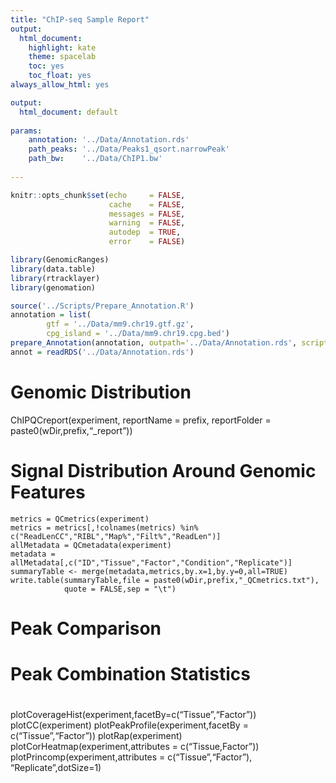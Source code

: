 ```yaml
---
title: "ChIP-seq Sample Report"
output:
  html_document:
    highlight: kate
    theme: spacelab
    toc: yes
    toc_float: yes
always_allow_html: yes

output:
  html_document: default
  
params:
    annotation: '../Data/Annotation.rds'
    path_peaks: '../Data/Peaks1_qsort.narrowPeak'
    path_bw:    '../Data/ChIP1.bw'
    
---
```


```r
knitr::opts_chunk$set(echo     = FALSE, 
                      cache    = FALSE, 
                      messages = FALSE, 
                      warning  = FALSE,
                      autodep  = TRUE, 
                      error    = FALSE)

```


```r
library(GenomicRanges)
library(data.table)
library(rtracklayer)
library(genomation)
```

```r
source('../Scripts/Prepare_Annotation.R')
annotation = list(
        gtf = '../Data/mm9.chr19.gtf.gz',
        cpg_island = '../Data/mm9.chr19.cpg.bed')
prepare_Annotation(annotation, outpath='../Data/Annotation.rds', scriptdir = '../Scripts/')
annot = readRDS('../Data/Annotation.rds')
```


# Genomic Distribution
  ChIPQCreport(experiment,
                 reportName = prefix,
                 reportFolder = paste0(wDir,prefix,"_report"))

# Signal Distribution Around Genomic Features


    metrics = QCmetrics(experiment)
    metrics = metrics[,!colnames(metrics) %in% c("ReadLenCC","RIBL","Map%","Filt%","ReadLen")]
    allMetadata = QCmetadata(experiment)
    metadata = allMetadata[,c("ID","Tissue","Factor","Condition","Replicate")]
    summaryTable <- merge(metadata,metrics,by.x=1,by.y=0,all=TRUE)
    write.table(summaryTable,file = paste0(wDir,prefix,"_QCmetrics.txt"),
                quote = FALSE,sep = "\t")

# Peak Comparison


# Peak Combination Statistics

# 

  
  
  
  plotCoverageHist(experiment,facetBy=c("Tissue","Factor"))
    plotCC(experiment)
    plotPeakProfile(experiment,facetBy = c("Tissue","Factor"))
    plotRap(experiment)
    plotCorHeatmap(experiment,attributes = c("Tissue,Factor"))
    plotPrincomp(experiment,attributes = c("Tissue","Factor"),
                 "Replicate",dotSize=1)